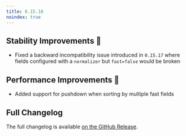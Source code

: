 ```yaml
---
title: 0.15.18
noindex: true
---
```


## Stability Improvements 💪

- Fixed a backward incompatibility issue introduced in `0.15.17` where fields configured with a `normalizer` but `fast=false` would be broken

## Performance Improvements 🚀

- Added support for pushdown when sorting by multiple fast fields

## Full Changelog

The full changelog is available [on the GitHub Release](https://github.com/paradedb/paradedb/releases/tag/v0.15.18).
